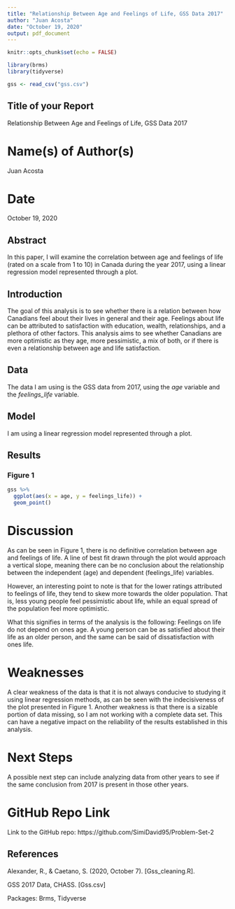 ```yaml
---
title: "Relationship Between Age and Feelings of Life, GSS Data 2017"
author: "Juan Acosta"
date: "October 19, 2020"
output: pdf_document
---
```


```r
knitr::opts_chunk$set(echo = FALSE)

library(brms)
library(tidyverse)

gss <- read_csv("gss.csv")
```

## Title of your Report
Relationship Between Age and Feelings of Life, GSS Data 2017

# Name(s) of Author(s) 
Juan Acosta

# Date
October 19, 2020

## Abstract

In this paper, I will examine the correlation between age and feelings of life (rated on a scale from 1 to 10) in Canada during the year 2017, using a linear regression model represented through a plot.

## Introduction

The goal of this analysis is to see whether there is a relation between how Canadians feel about their lives in general and their age. Feelings about life can be attributed to satisfaction with education, wealth, relationships, and a plethora of other factors. This analysis aims to see whether Canadians are more optimistic as they age, more pessimistic, a mix of both, or if there is even a relationship between age and life satisfaction.

## Data

The data I am using is the GSS data from 2017, using the *age* variable and the *feelings_life* variable.

## Model

I am using a linear regression model represented through a plot. 

## Results

### Figure 1
```r
gss %>% 
  ggplot(aes(x = age, y = feelings_life)) +
  geom_point()
```

# Discussion

As can be seen in Figure 1, there is no definitive correlation between age and feelings of life. A line of best fit drawn through the plot would approach a vertical slope, meaning there can be no conclusion about the relationship between the independent (age) and dependent (feelings_life) variables.

However, an interesting point to note is that for the lower ratings attributed to feelings of life, they tend to skew more towards the older population. That is, less young people feel pessimistic about life, while an equal spread of the population feel more optimistic.

What this signifies in terms of the analysis is the following: Feelings on life do not depend on ones age. A young person can be as satisfied about their life as an older person, and the same can be said of dissatisfaction with ones life.

# Weaknesses

A clear weakness of the data is that it is not always conducive to studying it using linear regression methods, as can be seen with the indecisiveness of the plot presented in Figure 1. Another weakness is that there is a sizable portion of data missing, so I am not working with a complete data set. This can have a negative impact on the reliability of the results established in this analysis.

# Next Steps

A possible next step can include analyzing data from other years to see if the same conclusion from 2017 is present in those other years.

# GitHub Repo Link

Link to the GitHub repo: https://github.com/SimiDavid95/Problem-Set-2

## References
Alexander, R., & Caetano, S. (2020, October 7). [Gss_cleaning.R].

GSS 2017 Data, CHASS. [Gss.csv]

Packages: Brms, Tidyverse